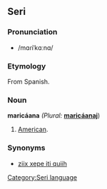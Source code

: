 ==Seri==
[[Category:Seri language]]
===Pronunciation===
*/mɑɾiˈkɑːnɑ/
===Etymology===
From Spanish.
===Noun===
'''maricáana''' ''(Plural:'' '''[[maricaanaj|maricáanaj]]''')
#[[American]].
===Synonyms===
*[[ziix xepe iti quiih]]